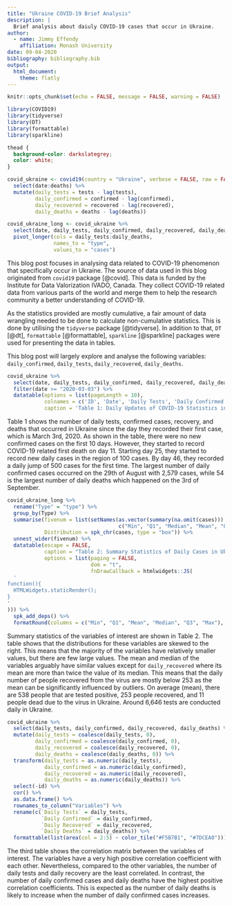 ```yaml
---
title: "Ukraine COVID-19 Brief Analysis"
description: |
  Brief analysis about daiuly COVID-19 cases that occur in Ukraine.
author:
  - name: Jimmy Effendy 
    affiliation: Monash University
date: 09-04-2020
bibliography: bibliography.bib
output:
  html_document:
    theme: flatly
---
```


```r
knitr::opts_chunk$set(echo = FALSE, message = FALSE, warning = FALSE)

library(COVID19)
library(tidyverse)
library(DT)
library(formattable)
library(sparkline)
```

```css
thead {
  background-color: darkslategrey;
  color: white;
}
```

```r
covid_ukraine <- covid19(country = "Ukraine", verbose = FALSE, raw = FALSE) %>% 
  select(date:deaths) %>% 
  mutate(daily_tests = tests - lag(tests),
         daily_confirmed = confirmed - lag(confirmed),
         daily_recovered = recovered - lag(recovered),
         daily_deaths = deaths - lag(deaths))

covid_ukraine_long <- covid_ukraine %>% 
  select(date, daily_tests, daily_confirmed, daily_recovered, daily_deaths) %>% 
  pivot_longer(cols = daily_tests:daily_deaths,
               names_to = "type",
               values_to = "cases")
```

This blog post focuses in analysing data related to COVID-19 phenomenon that specifically occur in Ukraine.
The source of data used in this blog originated from `covid19` package [@covid].
This data is funded by the Institute for Data Valorization IVADO, Canada.
They collect COVID-19 related data from various parts of the world and merge them to help 
the research community a better understanding of COVID-19.

As the statistics provided are mostly cumulative, a fair amount of data wrangling needed to be done
to calculate non-cumulative statistics. This is done by utilising the `tidyverse` package [@tidyverse]. In addition to that, 
`DT` [@dt], `formattable` [@formattable], `sparkline` [@sparkline] packages were used for presenting the data in tables.

This blog post will largely explore and analyse the following variables: `daily_confirmed`, `daily_tests`, `daily_recovered`, `daily_deaths`.

```r
covid_ukraine %>% 
  select(date, daily_tests, daily_confirmed, daily_recovered, daily_deaths) %>%
  filter(date >= "2020-03-03") %>% 
  datatable(options = list(pageLength = 10),
            colnames = c('ID', 'Date', 'Daily Tests', 'Daily Confirmed Cases', 'Daily Recovered', 'Daily Deaths'),
            caption = 'Table 1: Daily Updates of COVID-19 Statistics in Ukraine')
```

Table 1 shows the number of daily tests, confirmed cases, recovery, and deaths that occurred in Ukraine since 
the day they recorded their first case, which is March 3rd, 2020. As shown in the table, there were no new confirmed 
cases on the first 10 days. However, they started to record COVID-19 related first death on day 11. Starting day 25, 
they started to record new daily cases in the region of 100 cases. By day 46, they recorded a daily jump of 500 cases 
for the first time. The largest number of daily confirmed cases occurred on the 29th of August with 2,579 cases, while 
54 is the largest number of daily deaths which happened on the 3rd of September.

```r
covid_ukraine_long %>%
  rename("Type" = "type") %>% 
  group_by(Type) %>% 
  summarise(fivenum = list(setNames(as.vector(summary(na.omit(cases))),
                                    c("Min", "Q1", "Median", "Mean", "Q3", "Max"))),
            Distribution = spk_chr(cases, type = "box")) %>% 
  unnest_wider(fivenum) %>% 
  datatable(escape = FALSE,
            caption = "Table 2: Summary Statistics of Daily Cases in Ukraine",
            options = list(paging = FALSE,
                           dom = "t",
                           fnDrawCallback = htmlwidgets::JS(
  '
function(){
  HTMLWidgets.staticRender();
}
'
))) %>% 
  spk_add_deps() %>% 
  formatRound(columns = c("Min", "Q1", "Mean", "Median", "Q3", "Max"), digits = 2)
```

Summary statistics of the variables of interest are shown in Table 2.
The table shows that the distributions for these variables are skewed to the right. This means that
the majority of the variables have relatively smaller values, but there are few large values.
The mean and median of the variables arguably have similar values except for `daily_recovered` where its mean 
are more than twice the value of its median. This means that the daily number of people recovered from the virus
are mostly below 253 as the mean can be significantly influenced by outliers. On average (mean), there are 
538 people that are tested positive, 253 people recovered, and 11 people dead due to the virus in Ukraine. 
Around 6,646 tests are conducted daily in Ukraine.


```r
covid_ukraine %>% 
  select(daily_tests, daily_confirmed, daily_recovered, daily_deaths) %>% 
  mutate(daily_tests = coalesce(daily_tests, 0),
         daily_confirmed = coalesce(daily_confirmed, 0),
         daily_recovered = coalesce(daily_recovered, 0),
         daily_deaths = coalesce(daily_deaths, 0)) %>% 
  transform(daily_tests = as.numeric(daily_tests),
            daily_confirmed = as.numeric(daily_confirmed),
            daily_recovered = as.numeric(daily_recovered),
            daily_deaths = as.numeric(daily_deaths)) %>%
  select(-id) %>%
  cor() %>% 
  as.data.frame() %>% 
  rownames_to_column("Variables") %>% 
  rename(c(`Daily Tests` = daily_tests, 
           `Daily Confirmed` = daily_confirmed, 
           `Daily Recovered` = daily_recovered, 
           `Daily Deaths` = daily_deaths)) %>% 
  formattable(list(area(col = 2:5) ~ color_tile("#F5B7B1", "#7DCEA0")))
```

The third table shows the correlation matrix between the variables of interest.
The variables have a very high positive correlation coefficient with each other. Nevertheless, compared 
to the other variables, the number of daily tests and daily recovery are the least correlated. In contrast, 
the number of daily confirmed cases and daily deaths have the highest positive correlation coefficients. 
This is expected as the number of daily deaths is likely to increase when the number of daily confirmed cases increases.
